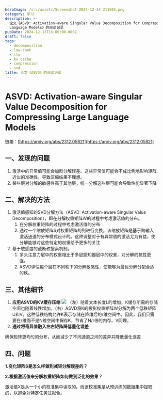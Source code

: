 ```yaml
---
heroImage: /src/assets/Screenshot 2024-12-14 211605.png
category: 学习
description: >-
  论文《ASVD: Activation-aware Singular Value Decomposition for Compressing Large
  Language Models》的阅读记录
pubDate: 2024-12-13T16:00:00.000Z
draft: false
tags:
  - decomposition
  - low-rank
  - llm
  - kv cache
  - compression
  - svd
title: 论文《ASVD》的阅读记录
---
```


# ASVD: Activation-aware Singular Value Decomposition for Compressing Large Language Models

链接：[https://arxiv.org/abs/2312.05821](https://arxiv.org/abs/2312.05821)

## 一、发现的问题

1. 激活中的异常值可能会加剧分解误差。这些异常值可能会不成比例地影响矩阵近似的准确性，导致压缩结果不理想。
2. 某些层对分解的敏感性高于其他层，统一分解这些层可能会导致性能显著下降

## 二、解决的方法

1. 激活值感知的SVD分解方法（ASVD: Activation-aware Singular Value Decomposition），即在分解权重矩阵W的过程中考虑激活值的分布。
   1. 在分解权重矩阵的过程中考虑激活值的分布
   2. 通过一个缩放矩阵S对权重矩阵的列进行变换。该缩放矩阵是基于跨输入激活通道的分布模式设计的。这种调整对于有异常值的激活尤为有益，使分解能够对这些特定的权重给予更多的关注
2. 基于敏感度的截断秩搜索机制。
   1. 多头注意力层中的权重相比于多层感知器层中的权重，对分解的抗性更强。
   2. ASVD评估每个层在不同秩下的分解敏感性，使能够为最优分解分配合适的秩。

## 三、其他细节

1. **应用ASVD的KV缓存压缩**
   ![](<../../assets/屏幕截图 2024-12-19 201416.png>)
   （左）随着文本长度L的增加，K缓存所需的存储空间也随着线性增加。（右）ASVD将K的投影权重矩阵W分解为两个低秩矩阵U和V。这种低秩结构允许K表示存储在降维后的r维空间中。因此，我们只需要在r维而不是N维空间中保存K，节省了N/r倍的内存。V同理。
2. **通过将奇异值融入左右矩阵降低量化误差**

确保矩阵更均匀的分布，从而减少了不同通道之间的差异并降低量化误差

## 四、问题

**1.变化矩阵S是怎么样做到减轻分解误差的？**

**2.根据激活值来分解权重矩阵如何做到泛化的效果？**

激活值X是从一个小的校准集中读取的。而该校准集是从预训练的数据集中提取的，以避免对特定任务过拟合。
